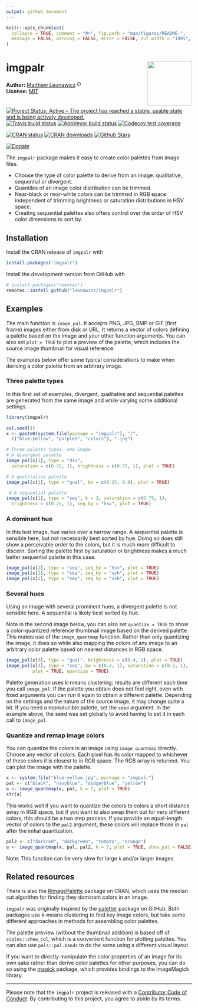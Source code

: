 ```yaml
---
output: github_document
---
```


<!-- README.md is generated from README.Rmd. Please edit that file -->

```r
knitr::opts_chunk$set(
  collapse = TRUE, comment = "#>", fig.path = "man/figures/README-",
  message = FALSE, warning = FALSE, error = FALSE, out.width = "100%", fig.width=8, fig.height=4.8
)
```

# imgpalr <img src="man/figures/logo.png" style="margin-left:10px;margin-bottom:5px;" width="120" align="right">
**Author:** [Matthew Leonawicz](https://github.com/leonawicz) <a href="https://orcid.org/0000-0001-9452-2771" target="orcid.widget">
<img alt="ORCID logo" src="https://info.orcid.org/wp-content/uploads/2019/11/orcid_16x16.png" width="16" height="16" /></a>
<br/>
**License:** [MIT](https://opensource.org/licenses/MIT)<br/>

[![Project Status: Active – The project has reached a stable, usable state and is being actively developed.](http://www.repostatus.org/badges/latest/active.svg)](https://www.repostatus.org/)
[![Travis build status](https://travis-ci.org/leonawicz/imgpalr.svg?branch=master)](https://travis-ci.org/leonawicz/imgpalr)
[![AppVeyor build status](https://ci.appveyor.com/api/projects/status/github/leonawicz/imgpalr?branch=master&svg=true)](https://ci.appveyor.com/project/leonawicz/imgpalr)
[![Codecov test coverage](https://codecov.io/gh/leonawicz/imgpalr/branch/master/graph/badge.svg)](https://codecov.io/gh/leonawicz/imgpalr?branch=master)

[![CRAN status](http://www.r-pkg.org/badges/version/imgpalr)](https://cran.r-project.org/package=imgpalr)
[![CRAN downloads](http://cranlogs.r-pkg.org/badges/grand-total/imgpalr)](https://cran.r-project.org/package=imgpalr) 
[![Github Stars](https://img.shields.io/github/stars/leonawicz/trekcolors.svg?style=social&label=Github)](https://github.com/leonawicz/imgpalr)

[![Donate](https://img.shields.io/badge/Donate-Buy%20me%20a%20coffee-yellowgreen.svg)](https://ko-fi.com/leonawicz)

The `imgpalr` package makes it easy to create color palettes from image files.

* Choose the type of color palette to derive from an image: qualitative, sequential or divergent.
* Quantiles of an image color distribution can be trimmed.
* Near-black or near-white colors can be trimmed in RGB space independent of trimming brightness or saturation distributions in HSV space.
* Creating sequential palettes also offers control over the order of HSV color dimensions to sort by.

## Installation

Install the CRAN release of `imgpalr` with

```r
install.packages("imgpalr")
```

Install the development version from GitHub with

```r
# install.packages("remotes")
remotes::install_github("leonawicz/imgpalr")
```

## Examples

The main function is `image_pal`. It accepts PNG, JPG, BMP or GIF (first frame) images either from disk or URL. 
It returns a vector of colors defining a palette based on the image and your other function arguments.
You can also set `plot = TRUE` to plot a preview of the palette, which includes the source image thumbnail for visual reference.

The examples below offer some typical considerations to make when deriving a color palette from an arbitrary image.

### Three palette types

In this first set of examples, divergent, qualitative and sequential palettes are generated from the same image and while varying some additional settings.

```r
library(imgpalr)

set.seed(1)
x <- paste0(system.file(package = "imgpalr"), "/",
  c("blue-yellow", "purples", "colors"), ".jpg")

# Three palette types, one image
# A divergent palette
image_pal(x[1], type = "div",
  saturation = c(0.75, 1), brightness = c(0.75, 1), plot = TRUE)

# A qualitative palette
image_pal(x[1], type = "qual", bw = c(0.25, 0.9), plot = TRUE)

 # A sequential palette
image_pal(x[1], type = "seq", k = 2, saturation = c(0.75, 1),
  brightness = c(0.75, 1), seq_by = "hsv", plot = TRUE)
```

### A dominant hue

In this test image, hue varies over a narrow range. A sequential palette is sensible here, but not necessarily best sorted by hue. Doing so does still show a perceivable order to the colors, but it is much more difficult to discern. Sorting the palette first by saturation or brightness makes a much better sequential palette in this case.

```r
image_pal(x[2], type = "seq", seq_by = "hsv", plot = TRUE)
image_pal(x[2], type = "seq", seq_by = "svh", plot = TRUE)
image_pal(x[2], type = "seq", seq_by = "vsh", plot = TRUE)
```

### Several hues

Using an image with several prominent hues, a divergent palette is not sensible here. A sequential is likely best sorted by hue.

Note in the second image below, you can also set `quantize = TRUE` to show a color-quantized reference thumbnail image based on the derived palette. This makes use of the `image_quantmap` function. Rather than only quantizing the image, it does so while also mapping the colors of any image to an arbitrary color palette based on nearest distances in RGB space.

```r
image_pal(x[3], type = "qual", brightness = c(0.4, 1), plot = TRUE)
image_pal(x[3], type = "seq", bw = c(0.2, 1), saturation = c(0.2, 1), 
          plot = TRUE, quantize = TRUE)
```

Palette generation uses k-means clustering; results are different each time you call `image_pal`. If the palette you obtain does not feel right, even with fixed arguments you can run it again to obtain a different palette. Depending on the settings and the nature of the source image, it may change quite a bit. If you need a reproducible palette, set the `seed` argument. In the example above, the seed was set globally to avoid having to set it in each call to `image_pal`.

### Quantize and remap image colors

You can quantize the colors in an image using `image_quantmap` directly. Choose any vector of colors. Each pixel has its color mapped to whichever of these colors it is closest to in RGB space. The RGB array is returned. You can plot the image with the palette.

```r
x <- system.file("blue-yellow.jpg", package = "imgpalr")
pal <- c("black", "navyblue", "dodgerblue", "yellow")
a <- image_quantmap(x, pal, k = 7, plot = TRUE)
str(a)
```

This works well if you want to quantize the colors to colors a short distance away in RGB space, but if you want to also swap them out for very different colors, this should be a two step process. If you provide an equal-length vector of colors to the `pal2` argument, these colors will replace those in `pal` after the initial quantization.

```r
pal2 <- c("darkred", "darkgreen", "tomato", "orange")
a <- image_quantmap(x, pal, pal2, k = 7, plot = TRUE, show_pal = FALSE)
```

Note: This function can be very slow for large `k` and/or larger images.

## Related resources

There is also the [RImagePalette](https://CRAN.R-project.org/package=RImagePalette) package on CRAN, which uses the median cut algorithm for finding they dominant colors in an image.

`imgpalr` was originally inspired by the [paletter](https://github.com/AndreaCirilloAC/paletter) package on GitHub. Both packages use k-means clustering to find key image colors, but take some different approaches in methods for assembling color palettes.

The palette preview (without the thumbnail addition) is based off of `scales::show_col`, which is a convenient function for plotting palettes. You can also use `pals::pal.bands` to do the same using a different visual layout.

If you want to directly manipulate the color properties of an image for its own sake rather than derive color palettes for other purposes, you can do so using the [magick](https://CRAN.R-project.org/package=magick) package, which provides bindings to the ImageMagick library.

---

Please note that the `imgpalr` project is released with a [Contributor Code of Conduct](https://github.com/leonawicz/imgpalr/blob/master/CODE_OF_CONDUCT.md). By contributing to this project, you agree to abide by its terms.

